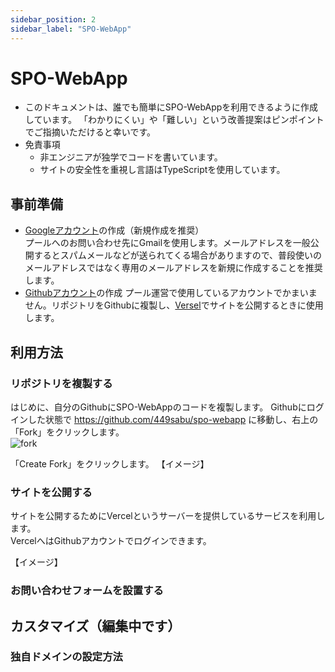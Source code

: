 ```yaml
---
sidebar_position: 2
sidebar_label: "SPO-WebApp"
---
```


# SPO-WebApp
- このドキュメントは、誰でも簡単にSPO-WebAppを利用できるように作成しています。
「わかりにくい」や「難しい」という改善提案はピンポイントでご指摘いただけると幸いです。  
- 免責事項
  - 非エンジニアが独学でコードを書いています。
  - サイトの安全性を重視し言語はTypeScriptを使用しています。

## 事前準備
- [Googleアカウント](https://www.google.com/intl/ja/account/about/)の作成（新規作成を推奨）  
プールへのお問い合わせ先にGmailを使用します。メールアドレスを一般公開するとスパムメールなどが送られてくる場合がありますので、普段使いのメールアドレスではなく専用のメールアドレスを新規に作成することを推奨します。
- [Githubアカウント](https://github.com/)の作成
プール運営で使用しているアカウントでかまいません。リポジトリをGithubに複製し、[Versel](https://vercel.com/login?next=)でサイトを公開するときに使用します。

## 利用方法

### リポジトリを複製する
はじめに、自分のGithubにSPO-WebAppのコードを複製します。
Githubにログインした状態で https://github.com/449sabu/spo-webapp に移動し、右上の「Fork」をクリックします。  
![fork](../../static/img/fork)

「Create Fork」をクリックします。
【イメージ】

### サイトを公開する
サイトを公開するためにVercelというサーバーを提供しているサービスを利用します。  
VercelへはGithubアカウントでログインできます。  



【イメージ】



### お問い合わせフォームを設置する

## カスタマイズ（編集中です）
### 独自ドメインの設定方法
